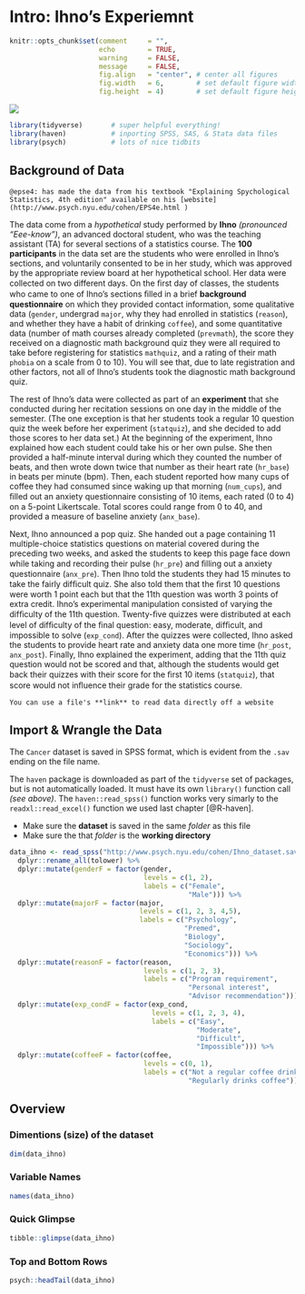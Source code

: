 # Intro: Ihno's Experiemnt

```{r, include=FALSE}
knitr::opts_chunk$set(comment     = "",
                      echo        = TRUE, 
                      warning     = FALSE, 
                      message     = FALSE,
                      fig.align   = "center", # center all figures
                      fig.width   = 6,        # set default figure width to 4 inches
                      fig.height  = 4)        # set default figure height to 3 inches
```

![](images/common/Ihno_header.PNG)



```{r, message=FALSE, error=FALSE}
library(tidyverse)       # super helpful everything!
library(haven)           # inporting SPSS, SAS, & Stata data files
library(psych)           # lots of nice tidbits 
```



## Background of Data

```{block type='rmdlink', echo=TRUE}
@epse4: has made the data from his textbook "Explaining Spychological Statistics, 4th edition" available on his [website](http://www.psych.nyu.edu/cohen/EPS4e.html )
```


 The data come from a *hypothetical* study performed by **Ihno** *(pronounced “Eee-know”)*, an advanced doctoral student, who was the teaching assistant (TA) for several sections of a statistics course. The **100 participants** in the data set are the students who were enrolled in Ihno’s sections, and voluntarily consented to be in her study, which was approved by the appropriate review board at her hypothetical school. Her data were collected on two different days. On the ﬁrst day of classes, the students who came to one of Ihno’s sections ﬁlled in a brief **background questionnaire** on which they provided contact information, some qualitative data (`gender`, undergrad `major`, why they had enrolled in statistics (`reason`), and whether they have a habit of drinking `coffee`), and some quantitative data (number of math courses already completed (`prevmath`), the score they received on a diagnostic math background quiz they were all required to take before registering for statistics `mathquiz`, and a rating of their math `phobia` on a scale from 0 to 10). You will see that, due to late registration and other factors, not all of Ihno’s students took the diagnostic math background quiz.

 The rest of Ihno’s data were collected as part of an **experiment** that she conducted during her recitation sessions on one day in the middle of the semester. (The one exception is that her students took a regular 10 question quiz the week before her experiment (`statquiz`), and she decided to add those scores to her data set.) At the beginning of the experiment, Ihno explained how each student could take his or her own pulse. She then provided a half-minute interval during which they counted the number of beats, and then wrote down twice that number as their heart rate (`hr_base`) in beats per minute (bpm). Then, each student reported how many cups of coffee they had consumed since waking up that morning (`num_cups`), and ﬁlled out an anxiety questionnaire consisting of 10 items, each rated (0 to 4) on a 5-point Likertscale. Total scores could range from 0 to 40, and provided a measure of baseline anxiety (`anx_base`). 

 Next, Ihno announced a pop quiz. She handed out a page containing 11 multiple-choice statistics questions on material covered during the preceding two weeks, and asked the students to keep this page face down while taking and recording their  pulse (`hr_pre`) and ﬁlling out a anxiety questionnaire (`anx_pre`). Then Ihno told the students they had 15 minutes to take the fairly difﬁcult quiz. She also told them that the ﬁrst 10 questions were worth 1 point each but that the 11th question was worth 3 points of extra credit. Ihno’s experimental manipulation consisted of varying the difﬁculty of the 11th question. Twenty-ﬁve quizzes were distributed at each level of difﬁculty of the ﬁnal question: easy, moderate, difﬁcult, and impossible to solve (`exp_cond`). After the quizzes were collected, Ihno asked the students to provide heart rate and anxiety data one more time (`hr_post`, `anx_post`). Finally, Ihno explained the experiment, adding that the 11th quiz question would not be scored and that, although the students would get back their quizzes with their score for the ﬁrst 10 items (`statquiz`), that score would not inﬂuence their grade for the statistics course.
 
 
```{block type='rmdlightbulb', echo=TRUE}
You can use a file's **link** to read data directly off a website
```


## Import & Wrangle the Data

The `Cancer` dataset is saved in SPSS format, which is evident from the `.sav` ending on the file name.

The `haven` package is downloaded as part of the `tidyverse` set of packages, but is not automatically loaded.  It must have its own `library()` function call *(see above)*.  The `haven::read_spss()` function works very simarly to the `readxl::read_excel()` function we used last chapter [@R-haven].

* Make sure the **dataset** is saved in the same *folder* as this file
* Make sure the that *folder* is the **working directory**

```{r}
data_ihno <- read_spss("http://www.psych.nyu.edu/cohen/Ihno_dataset.sav") %>% 
  dplyr::rename_all(tolower) %>% 
  dplyr::mutate(genderF = factor(gender, 
                                 levels = c(1, 2),
                                 labels = c("Female", 
                                            "Male"))) %>% 
  dplyr::mutate(majorF = factor(major, 
                                levels = c(1, 2, 3, 4,5),
                                labels = c("Psychology",
                                           "Premed",
                                           "Biology",
                                           "Sociology",
                                           "Economics"))) %>% 
  dplyr::mutate(reasonF = factor(reason,
                                 levels = c(1, 2, 3),
                                 labels = c("Program requirement",
                                            "Personal interest",
                                            "Advisor recommendation"))) %>% 
  dplyr::mutate(exp_condF = factor(exp_cond,
                                   levels = c(1, 2, 3, 4),
                                   labels = c("Easy",
                                              "Moderate",
                                              "Difficult",
                                              "Impossible"))) %>% 
  dplyr::mutate(coffeeF = factor(coffee,
                                 levels = c(0, 1),
                                 labels = c("Not a regular coffee drinker",
                                            "Regularly drinks coffee"))) 
```



## Overview


### Dimentions (size) of the dataset


```{r}
dim(data_ihno)
```

### Variable Names

```{r}
names(data_ihno)
```

### Quick Glimpse

```{r}
tibble::glimpse(data_ihno)
```


### Top and Bottom Rows

```{r}
psych::headTail(data_ihno)
```